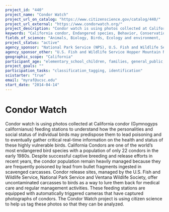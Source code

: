 ```yaml
---
project_id: "440"
project_name: "Condor Watch"
project_url_on_catalog: "https://www.citizenscience.gov/catalog/440/"
project_url_external: "https://www.condorwatch.org/"
project_description: "Condor watch is using photos collected at California condor (Gymnogyps californianus) feeding stations to understand how the personalities and social status of individual birds may predispose them to lead poisoning and to eventually gather critical real-time information on the health and status of these highly vulnerable birds. California Condors are one of the world\u2019s most endangered bird species with a population of only 22 condors in the early 1980s. Despite successful captive breeding and release efforts in recent years, the condor population remain heavily managed because they are frequently poisoned by lead from bullet fragments ingested in scavenged carcasses. Condor release sites, managed by the U.S. Fish and Wildlife Service, National Park Service and Ventana Wildlife Society, offer uncontaminated carcasses to birds as a way to lure them back for medical care and regular management activities. These feeding stations are equipped with automatically triggered cameras that have captured photographs of condors. The Condor Watch project is using citizen science to help us tag these photos so that they can be analyzed."
keywords: "California condor, Endangered species, Behavior, Conservation"
fields_of_science: "Animals, Biology, Birds, Ecology and environment,  Nature and outdoors"
project_status: "active"
agency_sponsor: "National Park Service (NPS), U.S. Fish and Wildlife Service"
agency_sponsor_other: "U.S. Fish and Wildlife Service Hopper Mountain National Wildlife Refuge Complex, Pinnacles National Park"
geographic_scope: "California"
participant_age: "elementary_school_children, families, general_public, middle_school_children, teens"
project_goals: ""
participation_tasks: "classification_tagging, identification"
scistarter: "true"
email: "myraf@ucsc.edu"
start_date: "2014-04-14"
---
```


# Condor Watch

Condor watch is using photos collected at California condor (Gymnogyps californianus) feeding stations to understand how the personalities and social status of individual birds may predispose them to lead poisoning and to eventually gather critical real-time information on the health and status of these highly vulnerable birds. California Condors are one of the world’s most endangered bird species with a population of only 22 condors in the early 1980s. Despite successful captive breeding and release efforts in recent years, the condor population remain heavily managed because they are frequently poisoned by lead from bullet fragments ingested in scavenged carcasses. Condor release sites, managed by the U.S. Fish and Wildlife Service, National Park Service and Ventana Wildlife Society, offer uncontaminated carcasses to birds as a way to lure them back for medical care and regular management activities. These feeding stations are equipped with automatically triggered cameras that have captured photographs of condors. The Condor Watch project is using citizen science to help us tag these photos so that they can be analyzed.
